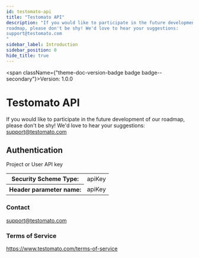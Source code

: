 ```yaml
---
id: testomato-api
title: "Testomato API"
description: "If you would like to participate in the future development of our
roadmap, please don't be shy! We'd love to hear your suggestions:
support@testomato.com
"
sidebar_label: Introduction
sidebar_position: 0
hide_title: true
---
```



<span className={"theme-doc-version-badge badge badge--secondary"}>Version: 1.0.0</span>

# Testomato API



If you would like to participate in the future development of our
roadmap, please don't be shy! We'd love to hear your suggestions:
support@testomato.com


<div style={{"marginBottom":"2rem"}}><h2 id={"authentication"} style={{"marginBottom":"1rem"}}>Authentication</h2><Tabs><TabItem label={"API Key"} value={"ApiKey"}>

Project or User API key

<div><table><tbody><tr><th>Security Scheme Type:</th><td>apiKey</td></tr><tr><th>Header parameter name:</th><td>apiKey</td></tr></tbody></table></div></TabItem></Tabs></div><div style={{"display":"flex","flexDirection":"column","marginBottom":"var(--ifm-paragraph-margin-bottom)"}}><h3 style={{"marginBottom":"0.25rem"}}>Contact</h3><span><a href={"mailto:support@testomato.com"}>support@testomato.com</a></span></div><div style={{"marginBottom":"var(--ifm-paragraph-margin-bottom)"}}><h3 style={{"marginBottom":"0.25rem"}}>Terms of Service</h3><a href={"https://www.testomato.com/terms-of-service"}>https://www.testomato.com/terms-of-service</a></div>
      